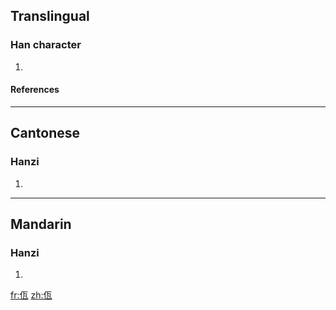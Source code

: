 ==Translingual==
===Han character===
{{Han char|rad=人|as=04|sn=6|four=2121<sub>7</sub>|canj=人一女弓 (OMVN)}}
# {{defn|Han|sort=人04}}
====References====
{{Han ref|kx=0100.021|hdz=10121.030|uh=4F64|ud=20324|bh=CA5F|bd=51807}}
----
==Cantonese==
===Hanzi===
{{yue-hanzi|jyut=|y=nga5}}
# {{defn|Cantonese}}
----
==Mandarin==
===Hanzi===
{{cmn-hanzi|pin=[[bó]] ([[bo2]]), [[wǎ]] ([[wa3]])|wg=po<sup>2</sup>, wa<sup>3</sup>}}
# {{defn|Mandarin}}

[[fr:佤]]
[[zh:佤]]